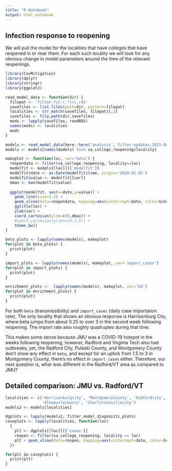 ```yaml
---
title: "R Notebook"
output: html_notebook
---
```


## Infection response to reopening

We will pull the model for the localities that have colleges that have reopened in or near
them.  For each such locality we will look for any obvious change in model parameters
around the time of the relevant reopenings.

```r
library(CovMitigation)
library(dplyr)
library(stringr)
library(ggplot2)

read_model_data <- function(dir) {
  filepat <- 'filter-fit-(.*)\\.rds'
  savefiles <- list.files(path=dir, pattern=filepat)
  localities <- str_match(savefiles, filepat)[,2]
  savefiles <- file.path(dir,savefiles)
  mods <- lapply(savefiles, readRDS)
  names(mods) <- localities
  mods
}
```

```r
models <- read_model_data(here::here('analysis','filter-updates.2021-04-11'))
models <- models[names(models) %in% va_college_reopening$locality]
```


```r
makeplot <- function(loc, var='beta') {
  reopendata <- filter(va_college_reopening, locality==loc)
  modelfit <- models[[loc]][['modelfit']]
  modelfit$date <- as.Date(modelfit$time, origin='2020-01-01')
  modelfit$value <- modelfit[[var]]
  dmax <- max(modelfit$value)
  
  ggplot(modelfit, aes(x=date,y=value)) + 
    geom_line(size=1.2) +
    geom_vline(data=reopendata, mapping=aes(xintercept=date, color=School), size=1.2) +
    ggtitle(loc) +
    ylab(var) +
    coord_cartesian(ylim=c(0,dmax)) +
    #coord_cartesian(ylim=c(0,1.5)) +
    theme_bw()
}

beta_plots <- lapply(names(models), makeplot)
for(plot in beta_plots) {
  print(plot)
}
```

```r
import_plots <- lapply(names(models), makeplot, var='import_cases')
for(plot in import_plots) {
  print(plot)
}
```

```r
enrichment_plots <-  lapply(names(models), makeplot, var='b0')
for(plot in enrichment_plots) {
  print(plot)
}
```

For both `beta` (transmissibility) and `import_cases` (daily case importation rate), 
The only locality that shows an obvious response is Harrisonburg City, where beta
jumps from about 0.25 to over 3 in the second week following reopening.  The import
rate also roughly quadruples during that time.  

This makes some sense because JMU was a COVID-19 hotspot in the weeks following 
reopening; however, Radford and Virginia Tech also had outbreaks; yet, the 
Radford City, Pulaski County, and Montgomery County don't show any effect in `beta`,
and except for an uptick from 1.5 to 3 in Montgomery County, there's no effect in
`import_cases` either.  Therefore, our next question is, what was different in the
Radford/VT area as compared to JMU?

## Detailed comparison: JMU vs. Radford/VT

```r
localities <- c('Harrisonburgcity', 'MontgomeryCounty', 'Radfordcity', 'PulaskiCounty',
                'AlbemarleCounty', 'Charlottesvillecity')
models2 <- models[localities]

dgplots <- lapply(models2, filter_model_diagnositc_plots)
caseplots <- lapply(localities, function(loc) 
  {
    plt <- dgplots[[loc]][['cases']]
    reopen <- filter(va_college_reopening, locality == loc)
    plt + geom_vline(data=reopen, mapping=aes(xintercept=date, color=School), size=1.2)
  })

for(plt in caseplots) {
  print(plt)
}
```



